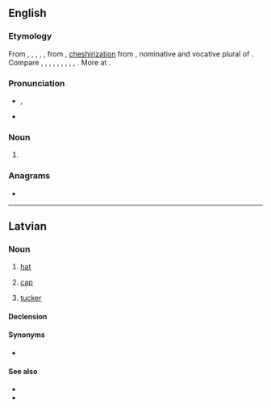 ==English==

===Etymology===
From {{inh|en|enm|mys}}, {{m|enm|mice}}, {{m|enm|muis}}, {{m|enm|mise}}, {{m|enm|mis}}, from {{inh|en|ang|mȳs|t=mice}}, [[cheshirization]] from {{inh|en|gem-pro|*mūsiz|t=mice}}, nominative and vocative plural of {{der|en|gem-pro|*mūs|t=mouse}}. Compare {{cog|sco|mice}}, {{m|sco|mise}}, {{m|sco|myse}}, {{m|sco|myce|t=mice}}, {{cog|fy|mûzen|t=mice}}, {{cog|nl|muizen|t=mice}}, {{cog|de|Mäuse|t=mice}}, {{cog|sv|möss|t=mice}}, {{cog|fo|mýs|t=mice}}, {{cog|is|mýs|t=mice}}. More at {{l|en|mouse}}.

===Pronunciation===
* {{enPR|mīs}}, {{IPA|/maɪs/|lang=en}}
* {{rhymes|aɪs|lang=en}}

===Noun===
{{head|en|noun form}}

# {{en-irregular plural of|mouse}}

===Anagrams===
* {{anagrams|en|a=ceim|ICEM|ICME|cemi|emic}}

----

==Latvian==

===Noun===
{{lv-noun|f|5th}}

# {{lb|lv|colloquial}} [[hat]]
# {{lb|lv|colloquial}} [[cap]]
# {{lb|lv|colloquial}} [[tucker]]

====Declension====
{{lv-decl-noun|mi|e|5th||c|č}}

====Synonyms====
* {{l|lv|aube}}

====See also====
* {{l|lv|cepure|g=f}}
* {{l|lv|platmale|g=f}}
